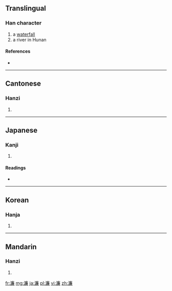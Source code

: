 ==Translingual==

===Han character===
{{Han char|rn=85|rad=水|as=13|sn=16|four=3013<sub>7</sub>|canj=水戈廿金 (EITC), X水戈廿金 (XEITC)}}

# a [[waterfall]]
# a river in Hunan

====References====
* {{Han ref|kx=0654.200|dkj=18441|dj=1064.170|hdz=31763.050|uh=6FC2|ud=28610|bh=BEFC|bd=48892}}

----

==Cantonese==

===Hanzi===
{{yue-hanzi|jyut=|y=lim4}}

# {{defn|lang=yue|sort=水13}}

----

==Japanese==

===Kanji===
{{ja-kanji|grade=|rs=水13}}

# {{defn|lang=ja|sort=水13}}

====Readings====
* {{ja-readings|on=[[れん]] (ren), [[でん]] (den)|kun=[[うすい]] (usui), [[まじえる]] (majieru)}}

----

==Korean==

===Hanja===
{{ko-hanja|hangeul=렴>염|eumhun=|rv=ryeom>yeom|mr=ryŏm>yŏm|y=lyem>yem}}

# {{defn|lang=ko|sort=水13}}

----

==Mandarin==

===Hanzi===
{{cmn-hanzi|pin=[[lián]] ([[lian2]])|wg=lien<sup>2</sup>}}

# {{defn|lang=cmn|sort=水13}}

[[fr:濂]]
[[mg:濂]]
[[ja:濂]]
[[pl:濂]]
[[vi:濂]]
[[zh:濂]]